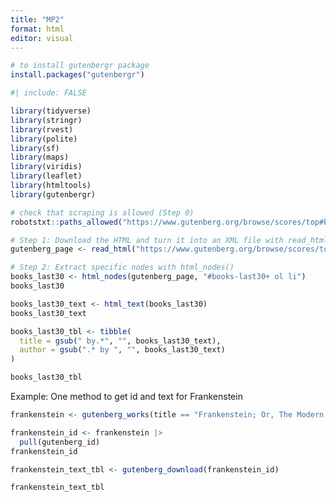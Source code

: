 ```yaml
---
title: "MP2"
format: html
editor: visual
---
```


```r
# to install gutenbergr package
install.packages("gutenbergr")
```

```r
#| include: FALSE

library(tidyverse)
library(stringr)
library(rvest)
library(polite)
library(sf)
library(maps)
library(viridis)
library(leaflet)
library(htmltools)
library(gutenbergr)
```

```r
# check that scraping is allowed (Step 0)
robotstxt::paths_allowed("https://www.gutenberg.org/browse/scores/top#books-last30")

# Step 1: Download the HTML and turn it into an XML file with read_html()
gutenberg_page <- read_html("https://www.gutenberg.org/browse/scores/top#books-last30")
```

```r
# Step 2: Extract specific nodes with html_nodes()
books_last30 <- html_nodes(gutenberg_page, "#books-last30+ ol li")
books_last30
```

```r
books_last30_text <- html_text(books_last30)
books_last30_text
```

```r
books_last30_tbl <- tibble(
  title = gsub(" by.*", "", books_last30_text),
  author = gsub(".* by ", "", books_last30_text)
)
```

```r
books_last30_tbl
```

Example: One method to get id and text for Frankenstein

```r
frankenstein <- gutenberg_works(title == "Frankenstein; Or, The Modern Prometheus")
```

```r
frankenstein_id <- frankenstein |>
  pull(gutenberg_id)
frankenstein_id
```

```r
frankenstein_text_tbl <- gutenberg_download(frankenstein_id)
```

```r
frankenstein_text_tbl
```
